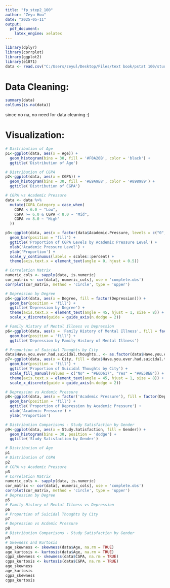 ---
title: "fp_step2_100"
author: "Zeyu Hou"
date: "2025-05-11"
output: 
  pdf_document: 
    latex_engine: xelatex
---

```{r,warning=FALSE,include=FALSE}
library(dplyr)
library(corrplot)
library(ggplot2)
library(e1071)
data <- read.csv("C:/Users/zeyul/Desktop/Files/text book/pstat 100/student_depression_dataset.csv")
```

# Data Cleaning:
```{r}
summary(data)
colSums(is.na(data))
```
since no na, no need for data cleaning :)

# Visualization:
```{r,warning=FALSE,fig.width=6, fig.height=4,include=FALSE}
# Distribution of Age
p1<-ggplot(data, aes(x = Age)) +
  geom_histogram(bins = 30, fill = '#F0A20B', color = 'black') +
  ggtitle('Distribution of Age')
```

```{r,warning=FALSE,fig.width=6, fig.height=4,include=FALSE}
# Distribution of CGPA
p2<-ggplot(data, aes(x = CGPA)) +
  geom_histogram(bins = 30, fill = '#E9A9E8', color = '#898989') +
  ggtitle('Distribution of CGPA')
```

```{r,warning=FALSE,fig.width=6, fig.height=4,include=FALSE}
# CGPA vs Academic Pressure
data <- data %>%
  mutate(CGPA_Category = case_when(
    CGPA < 6.0 ~ "Low",
    CGPA >= 6.0 & CGPA < 8.0 ~ "Mid",
    CGPA >= 8.0 ~ "High"
  ))

p3<-ggplot(data, aes(x = factor(data$Academic.Pressure, levels = c("0","1", "2", "3", "4", "5")), fill = CGPA_Category)) +
  geom_bar(position = "fill") +
  ggtitle('Proportion of CGPA Levels by Academic Pressure Level') +
  xlab('Academic Pressure Level') +
  ylab('Proportion') +
  scale_y_continuous(labels = scales::percent) +
  theme(axis.text.x = element_text(angle = 0, hjust = 0.5))
```

```{r,warning=FALSE,fig.width=6, fig.height=4,include=FALSE}
# Correlation Matrix
numeric_cols <- sapply(data, is.numeric)
cor_matrix <- cor(data[, numeric_cols], use = 'complete.obs')
corrplot(cor_matrix, method = 'circle', type = 'upper')
```

```{r,warning=FALSE,fig.width=6, fig.height=4,include=FALSE}
# Depression by Degree
p5<-ggplot(data, aes(x = Degree, fill = factor(Depression))) +
  geom_bar(position = 'fill') +
  ggtitle('Depression by Degree') +
  theme(axis.text.x = element_text(angle = 45, hjust = 1, size = 8)) +
  scale_x_discrete(guide = guide_axis(n.dodge = 2))
```

```{r,warning=FALSE,fig.width=6, fig.height=4,include=FALSE}
# Family History of Mental Illness vs Depression
p6<-ggplot(data, aes(x = 'Family History of Mental Illness', fill = factor(Depression))) +
  geom_bar(position = 'fill') +
  ggtitle('Depression by Family History of Mental Illness')
```

```{r,warning=FALSE,fig.width=6, fig.height=4,include=FALSE}
# Proportion of Suicidal Thoughts by City
data$Have.you.ever.had.suicidal.thoughts.. <- as.factor(data$Have.you.ever.had.suicidal.thoughts..)
p7<-ggplot(data, aes(x = City, fill = data$Have.you.ever.had.suicidal.thoughts..)) +
  geom_bar(position = 'fill') +
  ggtitle('Proportion of Suicidal Thoughts by City') +
  scale_fill_manual(values = c("No" = "#E6D617", "Yes" = "#AE58EB")) +
  theme(axis.text.x = element_text(angle = 45, hjust = 1, size = 8)) +
  scale_x_discrete(guide = guide_axis(n.dodge = 2))
```

```{r,warning=FALSE,fig.width=6, fig.height=4,include=FALSE}
# Depression vs Acdemic Pressure
p8<-ggplot(data, aes(x = factor('Academic Pressure'), fill = factor(Depression))) +
  geom_bar(position = 'fill') +
  ggtitle('Proportion of Depression by Academic Pressure') +
  xlab('Academic Pressure') +
  ylab('Proportion')
```

```{r,warning=FALSE,fig.width=6, fig.height=4,include=FALSE}
# Distribution Comparisons - Study Satisfaction by Gender
p9<-ggplot(data, aes(x = Study.Satisfaction, fill = Gender)) +
  geom_histogram(bins = 30, position = 'dodge') +
  ggtitle('Study Satisfaction by Gender')
```

```{r,warning=FALSE,fig.width=7, fig.height=3}
# Distribution of Age
p1
# Distribution of CGPA
p2
# CGPA vs Academic Pressure
p3
# Correlation Matrix
numeric_cols <- sapply(data, is.numeric)
cor_matrix <- cor(data[, numeric_cols], use = 'complete.obs')
corrplot(cor_matrix, method = 'circle', type = 'upper')
# Depression by Degree
p5
# Family History of Mental Illness vs Depression
p6
# Proportion of Suicidal Thoughts by City
p7
# Depression vs Acdemic Pressure
p8
# Distribution Comparisons - Study Satisfaction by Gender
p9
# Skewness and Kurtosis
age_skewness <- skewness(data$Age, na.rm = TRUE)
age_kurtosis <- kurtosis(data$Age, na.rm = TRUE)
cgpa_skewness <- skewness(data$CGPA, na.rm = TRUE)
cgpa_kurtosis <- kurtosis(data$CGPA, na.rm = TRUE)
age_skewness
age_kurtosis
cgpa_skewness
cgpa_kurtosis
```